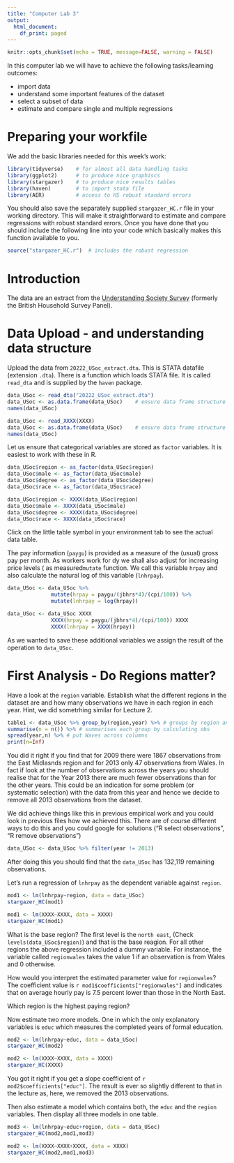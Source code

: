 ```yaml
---
title: "Computer Lab 3"
output:
  html_document:
    df_print: paged
---
```


```r
knitr::opts_chunk$set(echo = TRUE, message=FALSE, warning = FALSE)
```

In this computer lab we will have to achieve the following tasks/learning outcomes:

* import data
* understand some important features of the dataset
* select a subset of data
* estimate and compare single and multiple regressions

# Preparing your workfile

We add the basic libraries needed for this week's work: 

```r
library(tidyverse)    # for almost all data handling tasks
library(ggplot2)      # to produce nice graphiscs
library(stargazer)    # to produce nice results tables
library(haven)        # to import stata file
library(AER)          # access to HS robust standard errors
```

You should also save the separately supplied `stargazer_HC.r` file in your working directory. This will make it straightforward to estimate and compare regressions with robust standard errors. Once you have done that you should include the following line into your code which basically makes this function available to you.

```r
source("stargazer_HC.r")  # includes the robust regression 
```

# Introduction

The data are an extract from the [Understanding Society Survey](https://www.understandingsociety.ac.uk/) (formerly the British Household Survey Panel).

# Data Upload - and understanding data structure

Upload the data from `20222_USoc_extract.dta`. This is STATA datafile (extension `.dta`). There is a function which loads STATA file. It is called `read_dta` and is supplied by the `haven` package.

```r
data_USoc <- read_dta("20222_USoc_extract.dta")
data_USoc <- as.data.frame(data_USoc)    # ensure data frame structure
names(data_USoc)
```

```r
data_USoc <- read_XXXX(XXXX)
data_USoc <- as.data.frame(data_USoc)    # ensure data frame structure
names(data_USoc)
```

Let us ensure that categorical variables are stored as `factor` variables. It is easiest to work with these in R.

```r
data_USoc$region <- as_factor(data_USoc$region)
data_USoc$male <- as_factor(data_USoc$male)
data_USoc$degree <- as_factor(data_USoc$degree)
data_USoc$race <- as_factor(data_USoc$race)
```
```r
data_USoc$region <- XXXX(data_USoc$region)
data_USoc$male <- XXXX(data_USoc$male)
data_USoc$degree <- XXXX(data_USoc$degree)
data_USoc$race <- XXXX(data_USoc$race)
```

Click on the little table symbol in your environment tab to see the actual data table. 

The pay information (`paygu`) is provided as a measure of the (usual) gross pay per month. As workers work for dy we shall also adjust for increasing price levels ( as measured`mutate` function. We call this variable `hrpay` and also calculate the natural log of this variable (`lnhrpay`).

```r
data_USoc <- data_USoc %>% 
              mutate(hrpay = paygu/(jbhrs*4)/(cpi/100)) %>% 
              mutate(lnhrpay = log(hrpay))
```

```r
data_USoc <- data_USoc XXXX
              XXXX(hrpay = paygu/(jbhrs*4)/(cpi/100)) XXXX 
              XXXX(lnhrpay = XXXX(hrpay))
```

As we wanted to save these additional variables we assign the result of the operation to `data_USoc`.

# First Analysis - Do Regions matter?

Have a look at the `region` variable. Establish what the different regions in the dataset are and how many observations we have in each region in each year. Hint, we did sometrhing similar for Lecture 2. 

```r
table1 <- data_USoc %>% group_by(region,year) %>% # groups by region and year
summarise(n = n()) %>% # summarises each group by calculating obs
spread(year,n) %>% # put Waves across columns
print(n=Inf) 
```

You did it right if you find that for 2009 there were 1867 observations from the East Midlasnds region and for 2013 only 47 observations from Wales. In fact if look at the number of observations across the years you should realise that for the Year 2013 there are much fewer observations than for the other years. This could be an indication for some problem (or systematic selection) with the data from this year and hence we decide to remove all 2013 observations from the dataset.

We did achieve things like this in previous empirical work and you could look in previous files how we achieved this. There are of course different ways to do this and you could google for solutions ("R select observations", "R remove observations")

```r
data_USoc <- data_USoc %>% filter(year != 2013)
```

After doing this you should find that the `data_USoc` has 132,119 remaining observations.

Let's run a regression of `lnhrpay` as the dependent variable against `region`.

```r
mod1 <- lm(lnhrpay~region, data = data_USoc)
stargazer_HC(mod1)
```

```r
mod1 <- lm(XXXX~XXXX, data = XXXX)
stargazer_HC(mod1)
```

What is the base region? The first level is the `north east`, (Check `levels(data_USoc$region)`) and that is the base reagion. For all other regions the above regression included a dummy variable. For instance, the variable called `regionwales` takes the value 1 if an observation is from Wales and 0 otherwise.

How would you interpret the estimated parameter value for `regionwales`? The coefficient value is `r mod1$coefficients["regionwales"]` and indicates that on average hourly pay is 7.5 percent lower than those in the North East.

Which region is the highest paying region?

Now estimate two more models. One in which the only explanatory variables is `educ` which measures the completed years of formal education.

```r
mod2 <- lm(lnhrpay~educ, data = data_USoc)
stargazer_HC(mod2)
```

```r
mod2 <- lm(XXXX~XXXX, data = XXXX)
stargazer_HC(XXXX)
```

You got it right if you get a slope coefficient of `r mod2$coefficients["educ"]`. The result is ever so slightly different to that in the lecture as, here, we removed the 2013 observations.

Then also estimate a model which contains both, the `educ` and the `region` variables. Then display all three models in one table.

```r
mod3 <- lm(lnhrpay~educ+region, data = data_USoc)
stargazer_HC(mod2,mod1,mod3)
```

```r
mod2 <- lm(XXXX~XXXX+XXXX, data = XXXX)
stargazer_HC(mod2,mod1,mod3)
```
